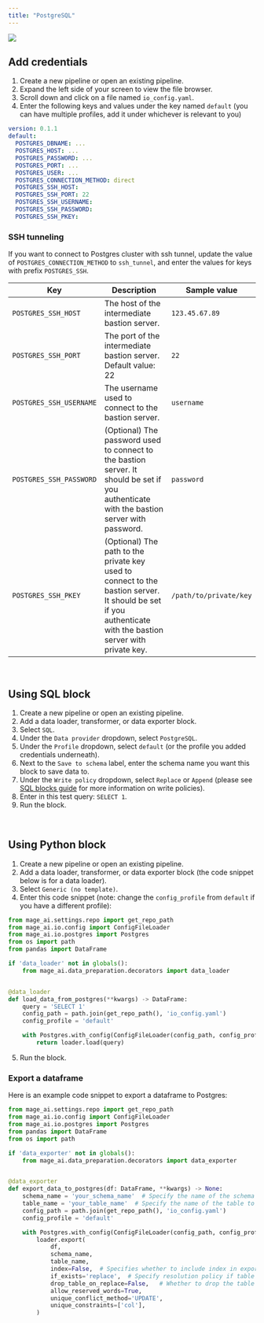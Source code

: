```yaml
---
title: "PostgreSQL"
---
```


![](https://user-images.githubusercontent.com/78053898/198754399-3b594af0-cf84-41d3-8faf-e1f6e4c5182d.png)

## Add credentials

1. Create a new pipeline or open an existing pipeline.
2. Expand the left side of your screen to view the file browser.
3. Scroll down and click on a file named `io_config.yaml`.
4. Enter the following keys and values under the key named `default` (you can
   have multiple profiles, add it under whichever is relevant to you)

```yaml
version: 0.1.1
default:
  POSTGRES_DBNAME: ...
  POSTGRES_HOST: ...
  POSTGRES_PASSWORD: ...
  POSTGRES_PORT: ...
  POSTGRES_USER: ...
  POSTGRES_CONNECTION_METHOD: direct
  POSTGRES_SSH_HOST:
  POSTGRES_SSH_PORT: 22
  POSTGRES_SSH_USERNAME:
  POSTGRES_SSH_PASSWORD:
  POSTGRES_SSH_PKEY:
```
### SSH tunneling
If you want to connect to Postgres cluster with ssh tunnel, update the value of `POSTGRES_CONNECTION_METHOD` to `ssh_tunnel`, and enter the values for keys with prefix `POSTGRES_SSH`.

| Key | Description | Sample value
| --- | --- | --- |
| `POSTGRES_SSH_HOST` | The host of the intermediate bastion server. | `123.45.67.89` |
| `POSTGRES_SSH_PORT` | The port of the intermediate bastion server. Default value: 22 | `22` |
| `POSTGRES_SSH_USERNAME` | The username used to connect to the bastion server. | `username` |
| `POSTGRES_SSH_PASSWORD` | (Optional) The password used to connect to the bastion server. It should be set if you authenticate with the bastion server with password. | `password` |
| `POSTGRES_SSH_PKEY` | (Optional) The path to the private key used to connect to the bastion server. It should be set if you authenticate with the bastion server with private key. | `/path/to/private/key` |

<br />

## Using SQL block

1. Create a new pipeline or open an existing pipeline.
2. Add a data loader, transformer, or data exporter block.
3. Select `SQL`.
4. Under the `Data provider` dropdown, select `PostgreSQL`.
5. Under the `Profile` dropdown, select `default` (or the profile you added
   credentials underneath).
6. Next to the `Save to schema` label, enter the schema name you want this block
   to save data to.
7. Under the `Write policy` dropdown, select `Replace` or `Append` (please see
   [SQL blocks guide](/guides/blocks/sql-blocks) for more
   information on write policies).
8. Enter in this test query: `SELECT 1`.
9. Run the block.

<br />

## Using Python block

1. Create a new pipeline or open an existing pipeline.
2. Add a data loader, transformer, or data exporter block (the code snippet
   below is for a data loader).
3. Select `Generic (no template)`.
4. Enter this code snippet (note: change the `config_profile` from `default` if
   you have a different profile):

```python
from mage_ai.settings.repo import get_repo_path
from mage_ai.io.config import ConfigFileLoader
from mage_ai.io.postgres import Postgres
from os import path
from pandas import DataFrame

if 'data_loader' not in globals():
    from mage_ai.data_preparation.decorators import data_loader


@data_loader
def load_data_from_postgres(**kwargs) -> DataFrame:
    query = 'SELECT 1'
    config_path = path.join(get_repo_path(), 'io_config.yaml')
    config_profile = 'default'

    with Postgres.with_config(ConfigFileLoader(config_path, config_profile)) as loader:
        return loader.load(query)
```

5. Run the block.


### Export a dataframe

Here is an example code snippet to export a dataframe to Postgres:

```python
from mage_ai.settings.repo import get_repo_path
from mage_ai.io.config import ConfigFileLoader
from mage_ai.io.postgres import Postgres
from pandas import DataFrame
from os import path

if 'data_exporter' not in globals():
    from mage_ai.data_preparation.decorators import data_exporter


@data_exporter
def export_data_to_postgres(df: DataFrame, **kwargs) -> None:
    schema_name = 'your_schema_name'  # Specify the name of the schema to export data to
    table_name = 'your_table_name'  # Specify the name of the table to export data to
    config_path = path.join(get_repo_path(), 'io_config.yaml')
    config_profile = 'default'

    with Postgres.with_config(ConfigFileLoader(config_path, config_profile)) as loader:
        loader.export(
            df,
            schema_name,
            table_name,
            index=False,  # Specifies whether to include index in exported table
            if_exists='replace',  # Specify resolution policy if table name already exists
            drop_table_on_replace=False,   # Whether to drop the table when "if_exists" param is set to "replace"
            allow_reserved_words=True,
            unique_conflict_method='UPDATE',
            unique_constraints=['col'],
        )

```

<br />
